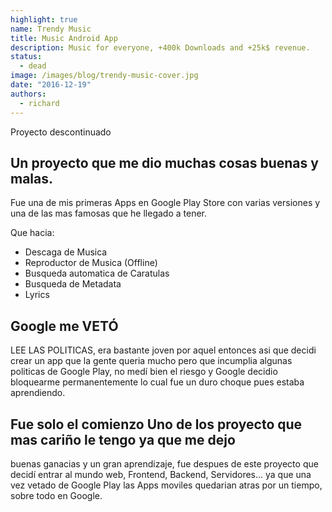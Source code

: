 ```yaml
---
highlight: true
name: Trendy Music
title: Music Android App
description: Music for everyone, +400k Downloads and +25k$ revenue.
status:
  - dead
image: /images/blog/trendy-music-cover.jpg
date: "2016-12-19"
authors:
  - richard
---
```


<Callout type="white">Proyecto descontinuado</Callout>

## Un proyecto que me dio muchas cosas buenas y malas.

Fue una de mis primeras Apps en Google Play Store con varias versiones y una de las mas famosas que he llegado a tener.

Que hacia:

- Descaga de Musica
- Reproductor de Musica (Offline)
- Busqueda automatica de Caratulas
- Busqueda de Metadata
- Lyrics

## Google me VETÓ

LEE LAS POLITICAS, era bastante joven por aquel entonces asi que decidi crear un app que la gente queria mucho pero que incumplia algunas politicas de Google Play,
no medí bien el riesgo y Google decidio bloquearme permanentemente lo cual fue un duro choque pues estaba aprendiendo.

<ImageBlog
  src="/images/blog/trendymusic/data_mundi.png"
  width="718"
  height="404"
  alt="Image"
/>

## Fue solo el comienzo Uno de los proyecto que mas cariño le tengo ya que me dejo
buenas ganacias y un gran aprendizaje, fue despues de este proyecto que decidí entrar
al mundo web, Frontend, Backend, Servidores... ya que una vez vetado de Google Play
las Apps moviles quedarian atras por un tiempo, sobre todo en Google.
